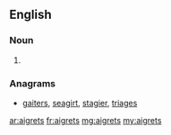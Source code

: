 ==English==

===Noun===
{{head|en}}

# {{plural of|aigret}}

===Anagrams===
* [[gaiters#English|gaiters]], [[seagirt#English|seagirt]], [[stagier#English|stagier]], [[triages#English|triages]]

[[ar:aigrets]]
[[fr:aigrets]]
[[mg:aigrets]]
[[my:aigrets]]